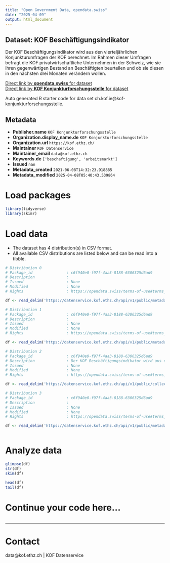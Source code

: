 ```yaml
---
title: "Open Government Data, opendata.swiss"
date: "2025-04-09"
output: html_document
---
```


## Dataset: KOF Beschäftigungsindikator

Der KOF Beschäftigungsindikator wird aus den vierteljährlichen Konjunkturumfragen der KOF berechnet. Im Rahmen dieser Umfragen befragt die KOF privatwirtschaftliche Unternehmen in der Schweiz, wie sie ihren gegenwärtigen Bestand an Beschäftigten beurteilen und ob sie diesen in den nächsten drei Monaten verändern wollen.

[Direct link by **opendata.swiss** for dataset](https://opendata.swiss/de/dataset/kof-beschaftigungsindikator)<br>
[Direct link by **KOF Konjunkturforschungsstelle** for dataset](https://kof.ethz.ch/prognosen-indikatoren/indikatoren/kof-beschaeftigungsindikator.html)

Auto generated R starter code for data set ch.kof.ie@kof-konjunkturforschungsstelle.

## Metadata

- **Publisher.name** `KOF Konjunkturforschungsstelle`
- **Organization.display_name.de** `KOF Konjunkturforschungsstelle`
- **Organization.url** `https://kof.ethz.ch/`
- **Maintainer** `KOF Datenservice`
- **Maintainer_email** `data@kof.ethz.ch`
- **Keywords.de** `['beschaftigung', 'arbeitsmarkt']`
- **Issued** `nan`
- **Metadata_created** `2021-06-08T14:32:23.918885`
- **Metadata_modified** `2025-04-08T05:40:43.539864`


# Load packages

```r

library(tidyverse)
library(skimr)

```

# Load data

-   The dataset has 4 distribution(s) in CSV format.
-   All available CSV distributions are listed below and can be read into a tibble.

```r

# Distribution 0
# Package_id               : c6f940e0-f97f-4aa3-8188-6306325d6ad9
# Description              : 
# Issued                   : None
# Modified                 : None
# Rights                   : https://opendata.swiss/terms-of-use#terms_by

df <- read_delim('https://datenservice.kof.ethz.ch/api/v1/public/metadata/collections/ogd_ch.kof.ie?mime=csv&locale=fr')

# Distribution 1
# Package_id               : c6f940e0-f97f-4aa3-8188-6306325d6ad9
# Description              : 
# Issued                   : None
# Modified                 : None
# Rights                   : https://opendata.swiss/terms-of-use#terms_by

df <- read_delim('https://datenservice.kof.ethz.ch/api/v1/public/metadata/collections/ogd_ch.kof.ie?mime=csv&locale=en')

# Distribution 2
# Package_id               : c6f940e0-f97f-4aa3-8188-6306325d6ad9
# Description              : Der KOF Beschäftigungsindikator wird aus den vierteljährlichen Konjunkturumfragen der KOF berechnet. Im Rahmen dieser Umfragen befragt die KOF privatwirtschaftliche Unternehmen in der Schweiz, wie sie ihren gegenwärtigen Bestand an Beschäftigten beurteilen und ob sie diesen in den nächsten drei Monaten verändern wollen.
# Issued                   : None
# Modified                 : None
# Rights                   : https://opendata.swiss/terms-of-use#terms_by

df <- read_delim('https://datenservice.kof.ethz.ch/api/v1/public/collections/ogd_ch.kof.ie?mime=csv')

# Distribution 3
# Package_id               : c6f940e0-f97f-4aa3-8188-6306325d6ad9
# Description              : 
# Issued                   : None
# Modified                 : None
# Rights                   : https://opendata.swiss/terms-of-use#terms_by

df <- read_delim('https://datenservice.kof.ethz.ch/api/v1/public/metadata/collections/ogd_ch.kof.ie?mime=csv&locale=de')



```

# Analyze data

```r

glimpse(df)
str(df)
skim(df)

head(df)
tail(df)

```

# Continue your code here...

```r

```

------------------------------------------------------------------------

# Contact

data@kof.ethz.ch | KOF Datenservice

